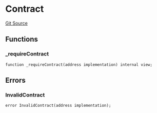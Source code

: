 # Contract
[Git Source](https://github.com/0xStation/0xrails/blob/491ae339f09853335dba9e897f46862d776d54b5/src/lib/Contract.sol)


## Functions
### _requireContract


```solidity
function _requireContract(address implementation) internal view;
```

## Errors
### InvalidContract

```solidity
error InvalidContract(address implementation);
```

